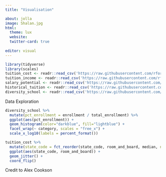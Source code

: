 ```yaml
---
title: "Visualisation"

about: jolla
image: Shalan.jpg
html:
  theme: lux
  website:
  twitter-card: true
  
editor: visual
---
```


```r
library(tidyverse)
library(scales)
tuition_cost <- readr::read_csv('https://raw.githubusercontent.com/rfordatascience/tidytuesday/master/data/2020/2020-03-10/tuition_cost.csv')
tuition_income <- readr::read_csv('https://raw.githubusercontent.com/rfordatascience/tidytuesday/master/data/2020/2020-03-10/tuition_income.csv') 
salary_potential <- readr::read_csv('https://raw.githubusercontent.com/rfordatascience/tidytuesday/master/data/2020/2020-03-10/salary_potential.csv')
historical_tuition <- readr::read_csv('https://raw.githubusercontent.com/rfordatascience/tidytuesday/master/data/2020/2020-03-10/historical_tuition.csv')
diversity_school <- readr::read_csv('https://raw.githubusercontent.com/rfordatascience/tidytuesday/master/data/2020/2020-03-10/diversity_school.csv')

```

Data Exploration

```r
diversity_school %>%
  mutate(pct_enrollment = enrollment / total_enrollment) %>%
  ggplot(aes(pct_enrollment)) +
  geom_histogram(color="darkblue", fill="lightblue") +
  facet_wrap(~ category, scales = "free_x") +
  scale_x_log10(labels = percent_format())
```

```r
tuition_cost %>%
  mutate(state_code = fct_reorder(state_code, room_and_board, median, na.rm = TRUE)) %>%
  ggplot(aes(state_code, room_and_board)) +
  geom_jitter() +
  coord_flip()
```

Credit to Alex Cookson
